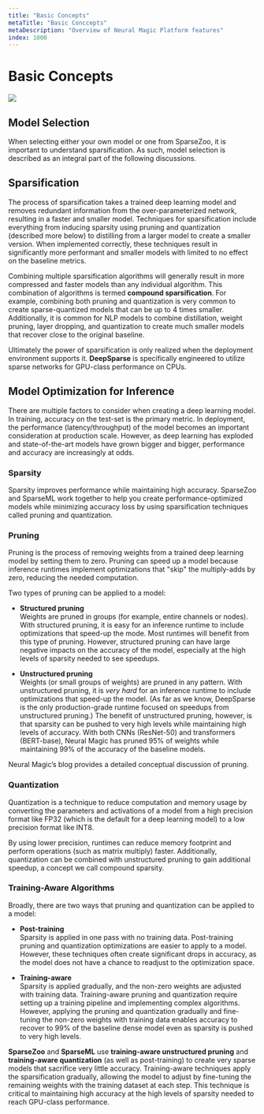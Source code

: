 ```yaml
---
title: "Basic Concepts"
metaTitle: "Basic Conccepts"
metaDescription: "Overview of Neural Magic Platform features"
index: 1000
---
```


# Basic Concepts

<img src="/src/images/infographic-concepts.png">

## Model Selection

When selecting either your own model or one from SparseZoo, it is important to understand sparsification. As such, model selection is described as an integral part of the following discussions.

## Sparsification

The process of sparsification takes a trained deep learning model and removes redundant information from the over-parameterized network, resulting in a faster and smaller model. Techniques for sparsification include everything from inducing sparsity using pruning and quantization (described more below) to distilling from a larger model to create a smaller version. When implemented correctly, these techniques result in significantly more performant and smaller models with limited to no effect on the baseline metrics.

Combining multiple sparsification algorithms will generally result in more compressed and faster models than any individual algorithm. This combination of algorithms is termed **compound sparsification**. For example, combining both pruning and quantization is very common to create sparse-quantized models that can be up to 4 times smaller. Additionally, it is common for NLP models to combine distillation, weight pruning, layer dropping, and quantization to create much smaller models that recover close to the original baseline.

Ultimately the power of sparsification is only realized when the deployment environment supports it. **DeepSparse** is specifically engineered to utilize sparse networks for GPU-class performance on CPUs.

## Model Optimization for Inference

There are multiple factors to consider when creating a deep learning model. In training, accuracy on the test-set is the primary metric. In deployment, the performance (latency/throughput) of the model becomes an important consideration at production scale. However, as deep learning has exploded and state-of-the-art models have grown bigger and bigger, performance and accuracy are increasingly at odds.

### Sparsity

Sparsity improves performance while maintaining high accuracy. SparseZoo and SparseML work together to help you create performance-optimized models while minimizing accuracy loss by using sparsification techniques called pruning and quantization.

### Pruning

Pruning is the process of removing weights from a trained deep learning model by setting them to zero. Pruning can speed up a model because inference runtimes implement optimizations that "skip" the multiply-adds by zero, reducing the needed computation.

Two types of pruning can be applied to a model:

- **Structured pruning**<br>
Weights are pruned in groups (for example, entire channels or nodes). With structured pruning, it is easy for an inference runtime to include optimizations that speed-up the mode. Most runtimes will benefit from this type of pruning. However, structured pruning can have large negative impacts on the accuracy of the model, especially at the high levels of sparsity needed to see speedups.

- **Unstructured pruning**<br>
Weights (or small groups of weights) are pruned in any pattern. With unstructured pruning, it is *very hard* for an inference runtime to include optimizations that speed-up the model. (As far as we know, DeepSparse is the only production-grade runtime focused on speedups from unstructured pruning.) The benefit of unstructured pruning, however, is that sparsity can be pushed to very high levels while maintaining high levels of accuracy. With both CNNs (ResNet-50) and transformers (BERT-base), Neural Magic has pruned 95% of weights while maintaining 99% of the accuracy of the baseline models.

Neural Magic’s blog provides a detailed conceptual discussion of pruning.

### Quantization

Quantization is a technique to reduce computation and memory usage by converting the parameters and activations of a model from a high precision format like FP32 (which is the default for a deep learning model) to a low precision format like INT8.

By using lower precision, runtimes can reduce memory footprint and perform operations (such as matrix multiply) faster. Additionally, quantization can be combined with unstructured pruning to gain additional speedup, a concept we call compound sparsity.

### Training-Aware Algorithms

Broadly, there are two ways that pruning and quantization can be applied to a model:

- **Post-training**<br>
Sparsity is applied in one pass with no training data. Post-training pruning and quantization optimizations are easier to apply to a model. However, these techniques often create significant drops in accuracy, as the model does not have a chance to readjust to the optimization space.

- **Training-aware**<br>
Sparsity is applied gradually, and the non-zero weights are adjusted with training data. Training-aware pruning and quantization require setting up a training pipeline and implementing complex algorithms. However, applying the pruning and quantization gradually and fine-tuning the non-zero weights with training data enables accuracy to recover to 99% of the baseline dense model even as sparsity is pushed to very high levels.

**SparseZoo** and **SparseML** use **training-aware unstructured pruning** and **training-aware quantization** (as well as post-training) to create very sparse models that sacrifice very little accuracy. Training-aware techniques apply the sparsification gradually, allowing the model to adjust by fine-tuning the remaining weights with the training dataset at each step. This technique is critical to maintaining high accuracy at the high levels of sparsity needed to reach GPU-class performance.
